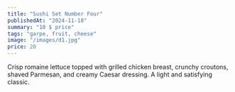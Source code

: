 ```yaml
---
title: "Sushi Set Number Four"
publishedAt: "2024-11-18"
summary: "10 $ price"
tags: "garpe, fruit, cheese"
image: "/images/d1.jpg"
price: 20
---
```




Crisp romaine lettuce topped with grilled chicken breast, crunchy croutons, shaved Parmesan, and creamy Caesar dressing. A light and satisfying classic.

